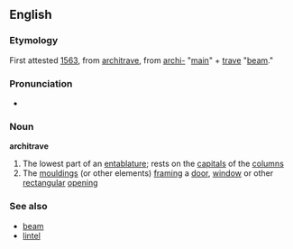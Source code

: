 ==English==
===Etymology===
First attested [[w:1563|1563]], from {{I.}} [[architrave]], from [[archi-]] "[[main]]" + [[trave]] "[[beam]]."
===Pronunciation===
*{{AHD|/ärkĭ-trāv′/}}
===Noun===
'''architrave''' {{wikipedia}}
#The lowest part of an [[entablature]]; rests on the [[capital]]s of the [[column]]s
#The [[moulding]]s (or other elements) [[frame|framing]] a [[door]], [[window]] or other [[rectangular]] [[opening]]

===See also===
*[[beam]]
*[[lintel]]